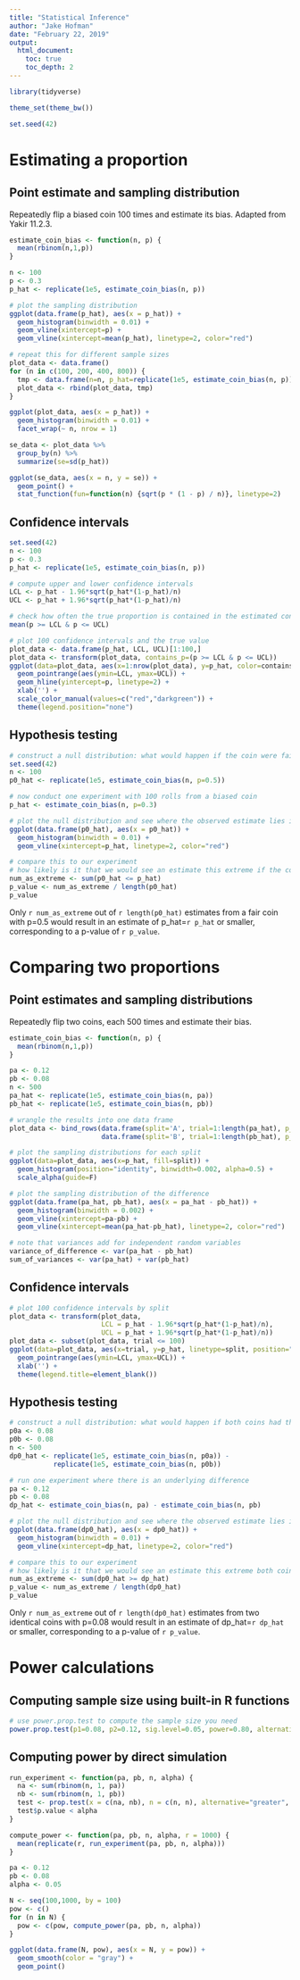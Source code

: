 ```yaml
---
title: "Statistical Inference"
author: "Jake Hofman"
date: "February 22, 2019"
output:
  html_document:
    toc: true
    toc_depth: 2
---
```


```r
library(tidyverse)

theme_set(theme_bw())

set.seed(42)
```

# Estimating a proportion
## Point estimate and sampling distribution
Repeatedly flip a biased coin 100 times and estimate its bias.
Adapted from Yakir 11.2.3.
```r
estimate_coin_bias <- function(n, p) {
  mean(rbinom(n,1,p))
}

n <- 100
p <- 0.3
p_hat <- replicate(1e5, estimate_coin_bias(n, p))

# plot the sampling distribution
ggplot(data.frame(p_hat), aes(x = p_hat)) +
  geom_histogram(binwidth = 0.01) +
  geom_vline(xintercept=p) +
  geom_vline(xintercept=mean(p_hat), linetype=2, color="red")

# repeat this for different sample sizes
plot_data <- data.frame()
for (n in c(100, 200, 400, 800)) {
  tmp <- data.frame(n=n, p_hat=replicate(1e5, estimate_coin_bias(n, p)))
  plot_data <- rbind(plot_data, tmp)
}

ggplot(plot_data, aes(x = p_hat)) +
  geom_histogram(binwidth = 0.01) +
  facet_wrap(~ n, nrow = 1)

se_data <- plot_data %>%
  group_by(n) %>%
  summarize(se=sd(p_hat))

ggplot(se_data, aes(x = n, y = se)) +
  geom_point() +
  stat_function(fun=function(n) {sqrt(p * (1 - p) / n)}, linetype=2)
```

## Confidence intervals
```r
set.seed(42)
n <- 100
p <- 0.3
p_hat <- replicate(1e5, estimate_coin_bias(n, p))

# compute upper and lower confidence intervals
LCL <- p_hat - 1.96*sqrt(p_hat*(1-p_hat)/n)
UCL <- p_hat + 1.96*sqrt(p_hat*(1-p_hat)/n)

# check how often the true proportion is contained in the estimated confidence interval
mean(p >= LCL & p <= UCL)

# plot 100 confidence intervals and the true value
plot_data <- data.frame(p_hat, LCL, UCL)[1:100,]
plot_data <- transform(plot_data, contains_p=(p >= LCL & p <= UCL))
ggplot(data=plot_data, aes(x=1:nrow(plot_data), y=p_hat, color=contains_p)) +
  geom_pointrange(aes(ymin=LCL, ymax=UCL)) +
  geom_hline(yintercept=p, linetype=2) +
  xlab('') +
  scale_color_manual(values=c("red","darkgreen")) +
  theme(legend.position="none")
```


## Hypothesis testing
```r
# construct a null distribution: what would happen if the coin were fair?
set.seed(42)
n <- 100
p0_hat <- replicate(1e5, estimate_coin_bias(n, p=0.5))

# now conduct one experiment with 100 rolls from a biased coin
p_hat <- estimate_coin_bias(n, p=0.3)

# plot the null distribution and see where the observed estimate lies in it
ggplot(data.frame(p0_hat), aes(x = p0_hat)) +
  geom_histogram(binwidth = 0.01) +
  geom_vline(xintercept=p_hat, linetype=2, color="red")

# compare this to our experiment
# how likely is it that we would see an estimate this extreme if the coin really were fair?
num_as_extreme <- sum(p0_hat <= p_hat)
p_value <- num_as_extreme / length(p0_hat)
p_value
```
Only `r num_as_extreme` out of `r length(p0_hat)` estimates from a fair coin with p=0.5 would result in an estimate of p_hat=`r p_hat` or smaller, corresponding to a p-value of `r p_value`.


# Comparing two proportions
## Point estimates and sampling distributions
Repeatedly flip two coins, each 500 times and estimate their bias.
```r
estimate_coin_bias <- function(n, p) {
  mean(rbinom(n,1,p))
}

pa <- 0.12
pb <- 0.08
n <- 500
pa_hat <- replicate(1e5, estimate_coin_bias(n, pa))
pb_hat <- replicate(1e5, estimate_coin_bias(n, pb))

# wrangle the results into one data frame
plot_data <- bind_rows(data.frame(split='A', trial=1:length(pa_hat), p_hat=pa_hat),
                       data.frame(split='B', trial=1:length(pb_hat), p_hat=pb_hat))

# plot the sampling distributions for each split
ggplot(data=plot_data, aes(x=p_hat, fill=split)) +
  geom_histogram(position="identity", binwidth=0.002, alpha=0.5) +
  scale_alpha(guide=F)

# plot the sampling distribution of the difference
ggplot(data.frame(pa_hat, pb_hat), aes(x = pa_hat - pb_hat)) +
  geom_histogram(binwidth = 0.002) +
  geom_vline(xintercept=pa-pb) +
  geom_vline(xintercept=mean(pa_hat-pb_hat), linetype=2, color="red")  

# note that variances add for independent random variables
variance_of_difference <- var(pa_hat - pb_hat)
sum_of_variances <- var(pa_hat) + var(pb_hat)
```

## Confidence intervals
```r
# plot 100 confidence intervals by split
plot_data <- transform(plot_data, 
                       LCL = p_hat - 1.96*sqrt(p_hat*(1-p_hat)/n),
                       UCL = p_hat + 1.96*sqrt(p_hat*(1-p_hat)/n))
plot_data <- subset(plot_data, trial <= 100)
ggplot(data=plot_data, aes(x=trial, y=p_hat, linetype=split, position="dodge")) +
  geom_pointrange(aes(ymin=LCL, ymax=UCL)) +
  xlab('') +
  theme(legend.title=element_blank())
```

## Hypothesis testing
```r
# construct a null distribution: what would happen if both coins had the same bias (e.g., A and B are the same)?
p0a <- 0.08
p0b <- 0.08
n <- 500
dp0_hat <- replicate(1e5, estimate_coin_bias(n, p0a)) -
           replicate(1e5, estimate_coin_bias(n, p0b))

# run one experiment where there is an underlying difference
pa <- 0.12
pb <- 0.08
dp_hat <- estimate_coin_bias(n, pa) - estimate_coin_bias(n, pb)

# plot the null distribution and see where the observed estimate lies in it
ggplot(data.frame(dp0_hat), aes(x = dp0_hat)) +
  geom_histogram(binwidth = 0.01) +
  geom_vline(xintercept=dp_hat, linetype=2, color="red")

# compare this to our experiment
# how likely is it that we would see an estimate this extreme both coins were identical?
num_as_extreme <- sum(dp0_hat >= dp_hat)
p_value <- num_as_extreme / length(dp0_hat)
p_value
```
Only `r num_as_extreme` out of `r length(dp0_hat)` estimates from two identical coins with p=0.08 would result in an estimate of dp_hat=`r dp_hat` or smaller, corresponding to a p-value of `r p_value`.

# Power calculations
## Computing sample size using built-in R functions
```r
# use power.prop.test to compute the sample size you need
power.prop.test(p1=0.08, p2=0.12, sig.level=0.05, power=0.80, alternative="one.sided")
```

## Computing power by direct simulation
```r
run_experiment <- function(pa, pb, n, alpha) {
  na <- sum(rbinom(n, 1, pa))
  nb <- sum(rbinom(n, 1, pb))
  test <- prop.test(x = c(na, nb), n = c(n, n), alternative="greater", conf.level = alpha)
  test$p.value < alpha
}

compute_power <- function(pa, pb, n, alpha, r = 1000) {
  mean(replicate(r, run_experiment(pa, pb, n, alpha)))
}

pa <- 0.12
pb <- 0.08
alpha <- 0.05

N <- seq(100,1000, by = 100)
pow <- c()
for (n in N) {
  pow <- c(pow, compute_power(pa, pb, n, alpha))
}

ggplot(data.frame(N, pow), aes(x = N, y = pow)) +
  geom_smooth(color = "gray") +
  geom_point()
```

